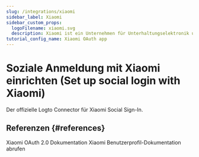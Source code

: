 ```yaml
---
slug: /integrations/xiaomi
sidebar_label: Xiaomi
sidebar_custom_props:
  logoFilename: xiaomi.svg
  description: Xiaomi ist ein Unternehmen für Unterhaltungselektronik und intelligente Fertigung mit Smartphones und Smart-Hardware. (Xiaomi is a consumer electronics and smart manufacturing company with smartphones and smart hardware.)
tutorial_config_name: Xiaomi OAuth app
---
```




# Soziale Anmeldung mit Xiaomi einrichten (Set up social login with Xiaomi)

Der offizielle Logto Connector für Xiaomi Social Sign-In.

<GuideTip />

<Integration />

## Referenzen \{#references}

<Url href="https://dev.mi.com/xiaomihyperos/documentation/detail?pId=1708">
  Xiaomi OAuth 2.0 Dokumentation
</Url>

<Url href="https://dev.mi.com/xiaomihyperos/documentation/detail?pId=1517">
  Xiaomi Benutzerprofil-Dokumentation abrufen
</Url>
